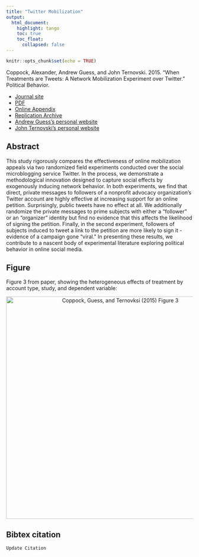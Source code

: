 ```yaml
---
title: "Twitter Mobilization"
output: 
  html_document:
    highlight: tango
    toc: true
    toc_float:
      collapsed: false
---
```


```r
knitr::opts_chunk$set(echo = TRUE)
```


Coppock, Alexander, Andrew Guess, and John Ternovski. 2015. "When Treatments are Tweets: A Network Mobilization Experiment over Twitter." Political Behavior. 

- [Journal site]()
- [PDF](../papers/CGT_tweets.pdf)
- [Online Appendix](../papers/CGT_tweets_appendix.pdf)
- [Replication Archive]()
- [Andrew Guess's personal website]()
- [John Ternovski's personal website]()

## Abstract

This study rigorously compares the effectiveness of online mobilization appeals via two randomized field experiments conducted over the social microblogging service Twitter. In the process, we demonstrate a methodological innovation designed to capture social effects by exogenously inducing network behavior. In both experiments, we find that direct, private messages to followers of a nonprofit advocacy organization's Twitter account are highly effective at increasing support for an online petition. Surprisingly, public tweets have no effect at all. We additionally randomize the private messages to prime subjects with either a "follower" or an "organizer" identity but find no evidence that this affects the likelihood of signing the petition. Finally, in the second experiment, followers of subjects induced to tweet a link to the petition are more likely to sign it - evidence of a campaign gone "viral." In presenting these results, we contribute to a nascent body of experimental literature exploring political behavior in online social media.

## Figure

Figure 3 from paper, showing the heterogeneous effects of treatment by account type, study, and dependent variable:

<center><img src="../Images/CGT_twitter_fig.png" alt="Coppock, Guess, and Ternovksi (2015) Figure 3" width="600"></center>

## Bibtex citation

```
Update Citation
```
